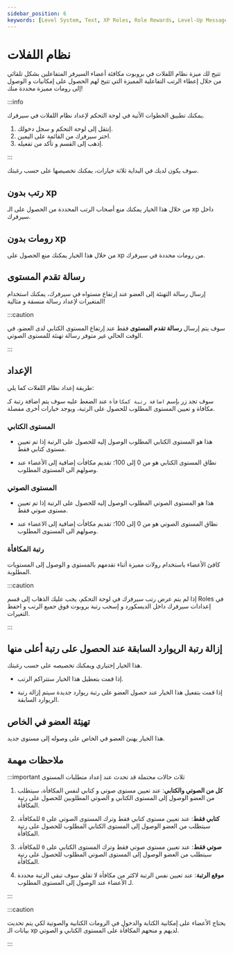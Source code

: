 ```yaml
---
sidebar_position: 6
keywords: [Level System, Text, XP Roles, Role Rewards, Level-Up Message] 
---
```


# نظام اللفلات

تتيح لك ميزة نظام اللفلات في بروبوت مكافئة أعضاء السيرفر المتفاعلين بشكل تلقائي من خلال إعطاء الرتب التفاعلية المميزة التي تتيح لهم الحصول على إمكانيات و الوصول إلى رومات مميزة محددة منك!

:::info

يمكنك تطبيق الخطوات الأتية في لوحة التحكم لإعداد نظام اللفلات في سيرفرك. 

1. إنتقل إلى لوحة التحكم و سجل دخولك. 
2. اختر سيرفرك من القائمة على اليمين.
3. إذهب إلى القسم و تأكد من تفعيله.

:::

سوف يكون لديك في البداية ثلاثة خيارات، يمكنك تخصيصها على حسب رغبتك.

## رتب بدون xp

من خلال هذا الخيار يمكنك منع أصحاب الرتب المحددة من الحصول على الـ xp داخل سيرفرك.

## رومات بدون xp

من خلال هذا الخيار يمكنك منع الحصول على xp من رومات محددة في سيرفرك.

## رسالة تقدم المستوى

إرسال رسالة التهنئة إلى العضو عند إرتفاع مستواه في سيرفرك، يمكنك استخدام المتغيرات لإعداد رسالة منسقة و مثالية!

:::caution

سوف يتم إرسال **رسالة تقدم المستوى** فقط عند إرتفاع المستوى الكتابي لدى العضو، في الوقت الحالي غير متوفر رسالة تهنئة للمستوى الصوتي.

:::

## الإعداد

طريقة إعداد نظام اللفلات كما يلي:


سوف تجد زر بإسم `اضافة رتبة كمكافأة` عند الضغط عليه سوف يتم اضافة رتبة كـ مكافاة و تعيين المستوى المطلوب للحصول على الرتبة، ويوجد خيارات أخرى مفصلة.

### المستوى الكتابي

- هذا هو المستوى الكتابي المطلوب الوصول إليه للحصول على الرتبة إذا تم تعيين مستوى كتابي فقط.

- نطاق المستوى الكتابي هو من 0 إلى 100؛ تقديم مكافأت إضافية إلى الأعضاء عند وصولهم الى المستوى المطلوب.

### المستوى الصوتي

- هذا هو المستوى الصوتي المطلوب الوصول إليه للحصول على الرتبة إذا تم تعيين مستوى صوتي فقط.

- نطاق المستوى الصوتي هو من 0 إلى 100؛ تقديم مكافأت إضافية إلى الاعضاء عند وصولهم الى المستوى المطلوب.

### رتبة المكافأة

كافئ الأعضاء باستخدام رولات مميزة أثناء تقدمهم بالمستوى و الوصول إلى المستويات المطلوبة.

:::caution

إذا لم يتم عرض رتب سيرفرك في لوحة التحكم، يجب عليك الذهاب إلى قسم Roles في إعدادات سيرفرك داخل الديسكورد و إسحب رتبة بروبوت فوق جميع الرتب و احفظ التغيرات.

:::

## إزالة رتبة الريوارد السابقة عند الحصول على رتبة أعلى منها

هذا الخيار إختياري ويمكنك تخصيصه على حسب رغبتك.

- إذا قمت بتعطيل هذا الخيار ستتراكم الرتب.

- إذا قمت بتفعيل هذا الخيار عند حصول العضو على رتبة ريوارد جديدة سيتم إزالة رتبة الريوارد السابقة.

## تهنِئة العضو في الخاص

هذا الخيار يهنئ العضو في الخاص على وصوله إلى مستوى جديد.

## ملاحظات مهمة

:::important ثلاث حالات محتملة قد تحدث عند إعداد متطلبات المستوى

1. **كل من الصوتي والكتابي**: عند تعيين مستوى صوتي و كتابي لنفس المكافأة، سيتطلب من العضو الوصول إلى المستوى الكتابي و الصوتي المطلوبين للحصول على رتبة المكافأة.

2. **كتابي فقط**: عند تعيين مستوى كتابي فقط وترك المستوى الصوتي على `0` للمكافأة، سيتطلب من العضو الوصول إلى المستوى الكتابي المطلوب للحصول على رتبة المكافأة.

3. **صوتي فقط**: عند تعيين مستوى صوتي فقط وترك المستوى الكتابي على `0` للمكافأة، سيتطلب من العضو الوصول إلى المستوى الصوتي المطلوب للحصول على رتبة المكافأة.

4. **موقع الرتبة**: عند تعيين نفس الرتبة لاكثر من مكافأة لا تقلق سوف تبقى الرتبة محددة لـ الأعضاء عند الوصول إلى المستوى المطلوب.

:::

:::caution

يحتاج الأعضاء على إمكانية الكتابة والدخول في الرومات الكتابية والصوتية لكي يتم تحديث بيانات الـ xp لديهم و منحهم المكافأة على المستوى الكتابي و الصوتي.

:::

